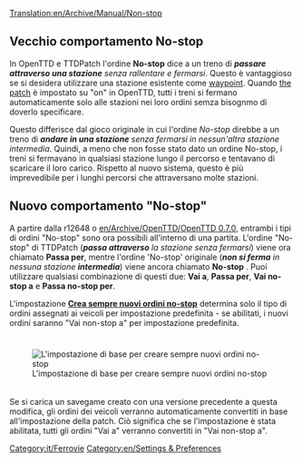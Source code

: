 [[Translation:en/Archive/Manual/Non-stop]]

== Vecchio comportamento No-stop ==
In OpenTTD e TTDPatch l'ordine '''No-stop''' dice a un treno di '''''passare attraverso una stazione''' senza rallentare e fermarsi''. Questo è vantaggioso se si desidera utilizzare una stazione esistente come [[it/Manual/Waypoint|waypoint]]. Quando [[en/Archive/Manual/Settings/Configuring patches/Stations#TTDPatch_compatible_non-stop_handling|the patch]] è impostato su "on" in OpenTTD, tutti i treni si fermano automaticamente solo alle stazioni nei loro ordini semza bisognmo di doverlo specificare.

Questo differisce dal gioco originale in cui l'ordine ''No-stop'' direbbe a un treno di '''''andare in una stazione''' senza fermarsi in nessun'altra stazione intermedia''. Quindi, a meno che non fosse stato dato un ordine No-stop, i treni si fermavano in qualsiasi stazione lungo il percorso e tentavano di scaricare il loro carico. Rispetto al nuovo sistema, questo è più imprevedibile per i lunghi percorsi che attraversano molte stazioni.
{{it/Nota| La gestione No-stop predefinita è quella vecchia, ossia il treno si ferma ad ogni stazione. Per modificarla vai a "[[en/Archive/Manual/Settings/Configuring patches/Stations#TTDPatch_compatible_non-stop_handling|configure patches]]" e imposta la patch "on"}}

== Nuovo comportamento "No-stop" ==
A partire dalla r12648 o [[en/Archive/OpenTTD/OpenTTD 0.7.0]], entrambi i tipi di ordini "No-stop" sono ora possibili all'interno di una partita. L'ordine "No-stop" di TTDPatch ('''''passa attraverso''' la stazione senza fermarsi'') viene ora chiamato '''Passa per''', mentre l'ordine 'No-stop' originale ('''''non si ferma''' in nessuna stazione '''intermedia''''') viene ancora chiamato '''No-stop''' .
Puoi utilizzare qualsiasi combinazione di questi due: '''Vai a''', '''Passa per''', '''Vai no-stop a''' e '''Passa no-stop per'''.

L'impostazione [[it/Impostazioni base#Compagnia|'''Crea sempre nuovi ordini no-stop''']] determina solo il tipo di ordini assegnati ai veicoli per impostazione predefinita - se abilitati, i nuovi ordini saranno "Vai non-stop a" per impostazione predefinita.

<div style="padding: 10px 0px 5px; 10px; border-width: 0px; background-color: transparent;">[[File:it/ImpBa-Comp-crea ordini no-stop.png|none|frame|L'impostazione di base per creare sempre nuovi ordini no-stop]]</div>

Se si carica un savegame creato con una versione precedente a questa modifica, gli ordini dei veicoli verranno automaticamente convertiti in base all'impostazione della patch. Ciò significa che se l'impostazione è stata abilitata, tutti gli ordini "Vai a" verranno convertiti in "Vai non-stop a".

{{en/Feature|0.7}}
[[Category:it/Ferrovie]]
[[Category:en/Settings & Preferences]]
